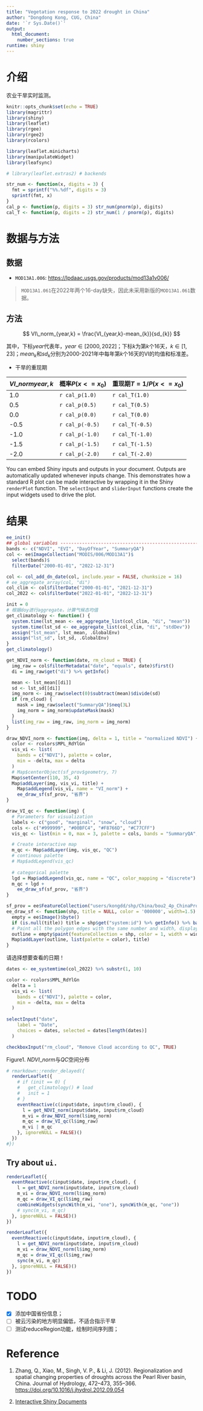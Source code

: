 ```yaml
---
title: "Vegetation response to 2022 drought in China"
author: "Dongdong Kong, CUG, China"
date: '`r Sys.Date()`'
output: 
  html_document: 
    number_sections: true
runtime: shiny
---
```


# 介绍

农业干旱实时监测。

```r
knitr::opts_chunk$set(echo = TRUE)
library(magrittr)
library(shiny)
library(leaflet)
library(rgee)
library(rgee2)
library(rcolors)

library(leaflet.minicharts)
library(manipulateWidget)
library(leafsync)

# library(leaflet.extras2) # backends

str_num <- function(x, digits = 3) {
  fmt = sprintf("%%.%df", digits = 3)
  sprintf(fmt, x)
}
cal_p <- function(p, digits = 3) str_num(pnorm(p), digits)
cal_T <- function(p, digits = 2) str_num(1 / pnorm(p), digits)
```

# 数据与方法

## 数据

-   `MOD13A1.006`: <https://lpdaac.usgs.gov/products/mod13a1v006/>

> `MOD13A1.061`在2022年两个16-day缺失，因此未采用新版的`MOD13A1.061`数据。

## 方法

$$
VI\_norm_{year,k} = \frac{VI_{year,k}-mean_{k}}{sd_{k}}
$$

其中，下标$year$代表年，$year∈[2000, 2022]$；下标$k$为第$k$个16天，$k∈[1, 23]$；$mean_k$和$sd_k$分别为2000-2021年中每年第$k$个16天的VI的均值和标准差。

-   干旱的重现期

| $VI\_norm{year,k}$ | 概率$P(x <= x_0)$ | 重现期$T = 1 / P(x <= x_0)$ |
|--------------------|-------------------|-----------------------------|
| 1.0                | `r cal_p(1.0)`    | `r cal_T(1.0)`              |
| 0.5                | `r cal_p(0.5)`    | `r cal_T(0.5)`              |
| 0.0                | `r cal_p(0.0)`    | `r cal_T(0.0)`              |
| -0.5               | `r cal_p(-0.5)`   | `r cal_T(-0.5)`             |
| -1.0               | `r cal_p(-1.0)`   | `r cal_T(-1.0)`             |
| -1.5               | `r cal_p(-1.5)`   | `r cal_T(-1.5)`             |
| -2.0               | `r cal_p(-2.0)`   | `r cal_T(-2.0)`             |

You can embed Shiny inputs and outputs in your document. Outputs are automatically updated whenever inputs change. This demonstrates how a standard R plot can be made interactive by wrapping it in the Shiny `renderPlot` function. The `selectInput` and `sliderInput` functions create the input widgets used to drive the plot.

# 结果

```r
ee_init()
## global variables ------------------------------------------------------------
bands <- c("NDVI", "EVI", "DayOfYear", "SummaryQA")
col <- ee$ImageCollection("MODIS/006/MOD13A1")$
  select(bands)$
  filterDate("2000-01-01", "2022-12-31")

col <- col_add_dn_date(col, include.year = FALSE, chunksize = 16)
# ee_aggregate_array(col, "di")
col_clim <- col$filterDate("2000-01-01", "2021-12-31")
col_2022 <- col$filterDate("2022-01-01", "2022-12-31")

init = 0
# 根据doy进行aggregate，计算气候态均值
get_climatology <- function() {
  system.time(lst_mean <- ee_aggregate_list(col_clim, "di", "mean"))
  system.time(lst_sd <- ee_aggregate_list(col_clim, "di", "stdDev"))
  assign("lst_mean", lst_mean, .GlobalEnv)
  assign("lst_sd", lst_sd, .GlobalEnv)
}
get_climatology()
```

```r
get_NDVI_norm <- function(date, rm_cloud = TRUE) {
  img_raw = col$filterMetadata("date", "equals", date)$first()
  di = img_raw$get("di") %>% getInfo()

  mean <- lst_mean[[di]]
  sd <- lst_sd[[di]]
  img_norm <- img_raw$select(0)$subtract(mean)$divide(sd)
  if (rm_cloud) {
    mask = img_raw$select("SummaryQA")$neq(3L)
    img_norm = img_norm$updateMask(mask)
  }
  list(img_raw = img_raw, img_norm = img_norm)
}

draw_NDVI_norm <- function(img, delta = 1, title = "normalized NDVI") {
  color <- rcolors$MPL_RdYlGn
  vis_vi <- list(
    bands = c("NDVI"), palette = color,
    min = -delta, max = delta
  )
  # Map$centerObject(sf_prov$geometry, 7)
  Map$setCenter(110, 35, 4)
  Map$addLayer(img, vis_vi, title) +
    Map$addLegend(vis_vi, name = "VI_norm") +
    ee_draw_sf(sf_prov, "省界")
}

draw_VI_qc <- function(img) {
  # Parameters for visualization
  labels <- c("good", "marginal", "snow", "cloud")
  cols <- c("#999999", "#00BFC4", "#F8766D", "#C77CFF")
  vis_qc <- list(min = 0, max = 3, palette = cols, bands = "SummaryQA", values = labels)

  # Create interactive map
  m_qc <- Map$addLayer(img, vis_qc, "QC")
  # continous palette
  # Map$addLegend(vis_qc)
  
  # categorical palette
  lgd = Map$addLegend(vis_qc, name = "QC", color_mapping = "discrete")
  m_qc + lgd + 
    ee_draw_sf(sf_prov, "省界")
}

sf_prov = ee$FeatureCollection("users/kongdd/shp/China/bou2_4p_ChinaProvince")
ee_draw_sf <- function(shp, title = NULL, color = '000000', width=1.5) {
  empty = ee$Image()$byte()
  if (is.null(title)) title = shp$get("system:id") %>% getInfo() %>% basename()
  # Paint all the polygon edges with the same number and width, display.
  outline = empty$paint(featureCollection = shp, color = 1, width = width)
  Map$addLayer(outline, list(palette = color), title)
}
```

请选择想要查看的日期！

```r
dates <- ee_systemtime(col_2022) %>% substr(1, 10)

color <- rcolors$MPL_RdYlGn
  delta = 1
  vis_vi <- list(
    bands = c("NDVI"), palette = color,
    min = -delta, max = delta
  )
  
selectInput("date",
    label = "Date",
    choices = dates, selected = dates[length(dates)]
  )

checkboxInput("rm_cloud", "Remove Cloud according to QC", TRUE)
```

Figure1. $NDVI\_norm$与$QC$空间分布

```r
# rmarkdown::render_delayed({
  renderLeaflet({
    # if (init == 0) {
    #   get_climatology() # load 
    #   init = 1
    # }
    eventReactive(c(input$date, input$rm_cloud), {
      l = get_NDVI_norm(input$date, input$rm_cloud)      
      m_vi = draw_NDVI_norm(l$img_norm)
      m_qc = draw_VI_qc(l$img_raw)
      m_vi | m_qc
    }, ignoreNULL = FALSE)()
  })  
#})
```

## Try about `ui.`

```r
renderLeaflet({
  eventReactive(c(input$date, input$rm_cloud), {
    l = get_NDVI_norm(input$date, input$rm_cloud)      
    m_vi = draw_NDVI_norm(l$img_norm)
    m_qc = draw_VI_qc(l$img_raw)
    combineWidgets(syncWith(m_vi, "one"), syncWith(m_qc, "one"))
    # sync(m_vi, m_qc)
  }, ignoreNULL = FALSE)()
})  
```

```r
renderLeaflet({
  eventReactive(c(input$date, input$rm_cloud), {
    l = get_NDVI_norm(input$date, input$rm_cloud)      
    m_vi = draw_NDVI_norm(l$img_norm)
    m_qc = draw_VI_qc(l$img_raw)
    sync(m_vi, m_qc)
  }, ignoreNULL = FALSE)()
})  
```

# TODO

-   [x] 添加中国省份信息；
-   [ ] 被云污染的地方明显偏低，不适合指示干旱
-   [ ] 测试reduceRegion功能，绘制时间序列图；

# Reference

1.  Zhang, Q., Xiao, M., Singh, V. P., & Li, J. (2012). Regionalization and spatial changing properties of droughts across the Pearl River basin, China. Journal of Hydrology, 472--473, 355--366. <https://doi.org/10.1016/j.jhydrol.2012.09.054>

2.  [Interactive Shiny Documents](http://rmarkdown.rstudio.com/authoring_shiny.html)
